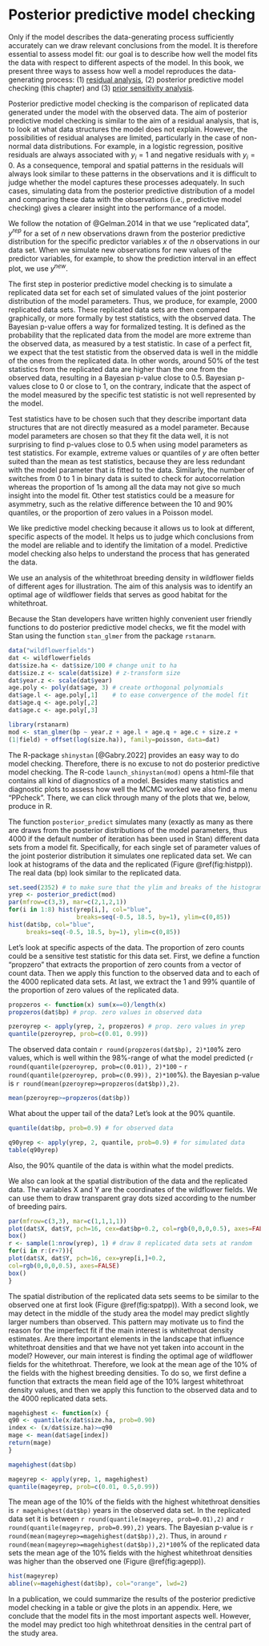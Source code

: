 
# Posterior predictive model checking {#modelchecking}

<!--Draft of Fraenzi 29.9.2024-->

Only if the model describes the data-generating process sufficiently accurately can we draw relevant conclusions from the model. It is therefore essential to assess model fit: our goal is to describe how well the model fits the data with respect to different aspects of the model. In this book, we present three ways to assess how well a model reproduces the data-generating process: (1) [residual analysis](#residualanalysis), 
(2) posterior predictive model checking (this chapter)
and (3) [prior sensitivity analysis](#priors).

Posterior predictive model checking is the comparison of replicated data generated under the model with the observed data. The aim of posterior predictive model checking is similar to the aim of a residual analysis, that is, to look at what data structures the model does not explain. However, the possibilities of residual analyses are limited, particularly in the case of non-normal data distributions. For example, in a logistic regression, positive residuals are always associated with $y_i = 1$ and negative residuals with $y_i = 0$. As a consequence, temporal and spatial patterns in the residuals will always look similar to these patterns in the observations and it is difficult to judge whether the model captures these processes adequately. In such cases, simulating data from the posterior predictive distribution of a model and comparing these data with the observations (i.e., predictive model checking) gives a clearer insight into the performance of a model.

We follow the notation of @Gelman.2014 in that we use “replicated
data”, $y^{rep}$ for a set of $n$ new observations drawn from the posterior predictive distribution for the specific predictor variables $x$ of the $n$ observations in our data set. When we simulate new observations for new values of the predictor variables, for example, to show the prediction interval in an effect plot, we use $y^{new}$.

The first step in posterior predictive model checking is to simulate a replicated data set for each set of simulated values of the joint posterior distribution of the model parameters. Thus, we produce, for example, 2000 replicated data sets. These replicated data sets are then compared graphically, or more formally by test statistics, with the observed data. The Bayesian p-value offers a way for formalized testing. It is defined as the probability that the replicated data from the model are more extreme than the observed data, as measured by a test statistic. In case of a perfect fit, we expect that the test statistic from the observed data is well in the middle of the ones from the replicated data. In other words, around 50% of the test statistics from the replicated data are higher than the one from the observed data, resulting in a Bayesian p-value close to 0.5. Bayesian p-values close to 0 or close to 1, on the contrary, indicate that the aspect of the model measured by the specific test statistic is not well represented by the model. 

Test statistics have to be chosen such that they describe important data structures that are not directly measured as a model parameter. Because model parameters are chosen so that they fit the data well, it is not surprising to find p-values close to 0.5 when using model parameters as test statistics. For example, extreme values or quantiles of $y$ are often better suited than the mean as test statistics, because they are less redundant with the model parameter that is fitted to the data. Similarly, the number of switches from 0 to 1 in binary data is suited to check for autocorrelation whereas the proportion of 1s among all the data may not give so much insight into the model fit. Other test statistics could be a measure for asymmetry, such as the relative difference between the 10 and 90% quantiles, or the proportion of zero values in a Poisson model.

We like predictive model checking because it allows us to look at different, specific aspects of the model. It helps us to judge which conclusions from the model are reliable and to identify the limitation of a model. Predictive model checking also helps to understand the process that has generated the data.

We use an analysis of the whitethroat breeding density in wildflower fields of different ages for illustration. The aim of this analysis was to identify an optimal age of wildflower fields that serves as good habitat for the whitethroat. 

Because the Stan developers have written highly convenient user friendly functions to do posterior predictive model checks, we fit the model with Stan using the function `stan_glmer` from the package `rstanarm`. 


```r
data("wildflowerfields")
dat <- wildflowerfields
dat$size.ha <- dat$size/100 # change unit to ha
dat$size.z <- scale(dat$size) # z-transform size
dat$year.z <- scale(dat$year)
age.poly <- poly(dat$age, 3) # create orthogonal polynomials 
dat$age.l <- age.poly[,1]    # to ease convergence of the model fit
dat$age.q <- age.poly[,2]
dat$age.c <- age.poly[,3]

library(rstanarm)
mod <- stan_glmer(bp ~ year.z + age.l + age.q + age.c + size.z +
(1|field) + offset(log(size.ha)), family=poisson, data=dat)

```

The R-package `shinystan` [@Gabry.2022] provides an easy way to do model checking. Therefore, there is no excuse to not do posterior predictive model checking. The R-code `launch_shinystan(mod)` opens a html-file that contains all kind of diagnostics of a model. Besides many statistics and diagnostic plots to assess how well the MCMC worked we also find a menu "PPcheck". There, we can click through many of the plots that we, below, produce in R.

The function `posterior_predict` simulates many (exactly as many as there are draws from the posterior distributions of the model parameters, thus 4000 if the default number of iteration has been used in Stan) different data sets from a model fit. Specifically, for each single set of parameter values of the joint posterior distribution it simulates one replicated data set. We can look at histograms of the data and the replicated  (Figure \@ref(fig:histpp)). The real data (bp) look similar to the replicated data.  

```r
set.seed(2352) # to make sure that the ylim and breaks of the histograms below can be used
yrep <- posterior_predict(mod)
par(mfrow=c(3,3), mar=c(2,1,2,1))
for(i in 1:8) hist(yrep[i,], col="blue", 
                   breaks=seq(-0.5, 18.5, by=1), ylim=c(0,85))
hist(dat$bp, col="blue", 
     breaks=seq(-0.5, 18.5, by=1), ylim=c(0,85))
```

Let's look at specific aspects of the data. The proportion of zero counts could be a sensitive test statistic for this data set. First, we define a function “propzero” that extracts the proportion of zero counts from a vector of count data. Then we apply this function to the observed data and to each of the 4000 replicated data sets. At last, we extract the 1 and 99% quantile of the proportion of zero values of the replicated data.

```r
propzeros <- function(x) sum(x==0)/length(x)
propzeros(dat$bp) # prop. zero values in observed data

pzeroyrep <- apply(yrep, 2, propzeros) # prop. zero values in yrep
quantile(pzeroyrep, prob=c(0.01, 0.99))
```

The observed data contain `r round(propzeros(dat$bp), 2)*100`% zero values, which is well within the 98%-range of what the model predicted (`r round(quantile(pzeroyrep, prob=c(0.01)), 2)*100` - `r round(quantile(pzeroyrep, prob=c(0.99)), 2)*100`%). the Bayesian p-value is `r round(mean(pzeroyrep>=propzeros(dat$bp)),2)`.

```r
mean(pzeroyrep>=propzeros(dat$bp))
```

What about the upper tail of the data? Let’s look at the 90% quantile.

```r
quantile(dat$bp, prob=0.9) # for observed data

q90yrep <- apply(yrep, 2, quantile, prob=0.9) # for simulated data
table(q90yrep)
```

Also, the 90% quantile of the data is within what the model predicts. 

We also can look at the spatial distribution of the data and the replicated data. The variables X and Y are the coordinates of the wildflower fields. We can use them to draw transparent gray dots sized according to the number of breeding pairs.

```r
par(mfrow=c(3,3), mar=c(1,1,1,1))
plot(dat$X, dat$Y, pch=16, cex=dat$bp+0.2, col=rgb(0,0,0,0.5), axes=FALSE)
box()
r <- sample(1:nrow(yrep), 1) # draw 8 replicated data sets at random
for(i in r:(r+7)){
plot(dat$X, dat$Y, pch=16, cex=yrep[i,]+0.2,
col=rgb(0,0,0,0.5), axes=FALSE)
box()
}
```

The spatial distribution of the replicated data sets seems to be similar to the observed one at first look (Figure \@ref(fig:spatpp)). With a second look, we may detect in the middle of the study area the model may predict slightly larger numbers than observed. This pattern may motivate us to find the reason for the imperfect fit if the main interest is whitethroat density estimates. Are there important elements in the landscape that influence whitethroat densities and that we have not yet taken into account in the model? However, our main interest is finding the optimal age of wildflower fields for the whitethroat. Therefore, we look at the mean age of the 10% of the fields with the highest breeding densities.
To do so, we first define a function that extracts the mean field age of the 10% largest whitethroat density values, and then we apply this function to the observed data and to the 4000 replicated data sets.

```r
magehighest <- function(x) {
q90 <- quantile(x/dat$size.ha, prob=0.90)
index <- (x/dat$size.ha)>=q90
mage <- mean(dat$age[index])
return(mage)
}

magehighest(dat$bp)

mageyrep <- apply(yrep, 1, magehighest)
quantile(mageyrep, prob=c(0.01, 0.5,0.99))
```

The mean age of the 10% of the fields with the highest whitethroat densities is `r magehighest(dat$bp)` years in the observed data set. In the replicated data set it is between `r round(quantile(mageyrep, prob=0.01),2)` and `r round(quantile(mageyrep, prob=0.99),2)` years. The Bayesian p-value is `r round(mean(mageyrep>=magehighest(dat$bp)),2)`. Thus, in around `r round(mean(mageyrep>=magehighest(dat$bp)),2)*100`% of the replicated data sets the mean age of the 10% fields with the highest whitethroat densities was higher than the observed one (Figure \@ref(fig:agepp)).

```r

hist(mageyrep)
abline(v=magehighest(dat$bp), col="orange", lwd=2)
```

In a publication, we could summarize the results of the posterior predictive model checking in a table or give the plots in an appendix. Here, we conclude that the model fits in the most important aspects well. However, the model may predict too high whitethroat densities in the central part of the study area. 